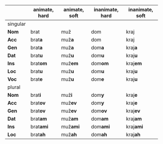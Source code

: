 |              | animate, hard | animate, soft | inanimate, hard | inanimate, soft |
|--------------|----------------|---------------|-----------------|-----------------|
| singular     |                |               |                 |                 |
| **Nom**      | brat           | muž           | dom             | kraj            |
| **Acc**      | brat**a**      | muž**a**      | dom             | kraj            |
| **Gen**      | brat**a**      | muž**a**      | dom**a**        | kraj**a**       |
| **Dat**      | brat**u**      | muž**u**      | dom**u**        | kraj**u**       |
| **Ins**      | brat**om**     | muž**em**     | dom**om**       | kraj**em**      |
| **Loc**      | brat**u**      | muž**u**      | dom**u**        | kraj**u**       |
| **Voc**      | brat**e**      | muž**u**      | dom**e**        | kraj**u**       |
| plural       |                |               |                 |                 |
| **Nom**      | brat**i**      | muž**i**      | dom**y**        | kraj**e**       |
| **Acc**      | brat**ov**     | muž**ev**     | dom**y**        | kraj**e**       |
| **Gen**      | brat**ov**     | muž**ev**     | dom**ov**       | kraj**ev**      |
| **Dat**      | brat**am**     | muž**am**     | dom**am**       | kraj**am**      |
| **Ins**      | brat**ami**    | muž**ami**    | dom**ami**      | kraj**ami**     |
| **Loc**      | brat**ah**     | muž**ah**     | dom**ah**       | kraj**ah**      |
